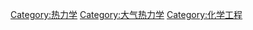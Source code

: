 {{Commonscat|Psychrometrics}}

[[Category:热力学|Category:热力学]]
[[Category:大气热力学|Category:大气热力学]]
[[Category:化学工程|Category:化学工程]]